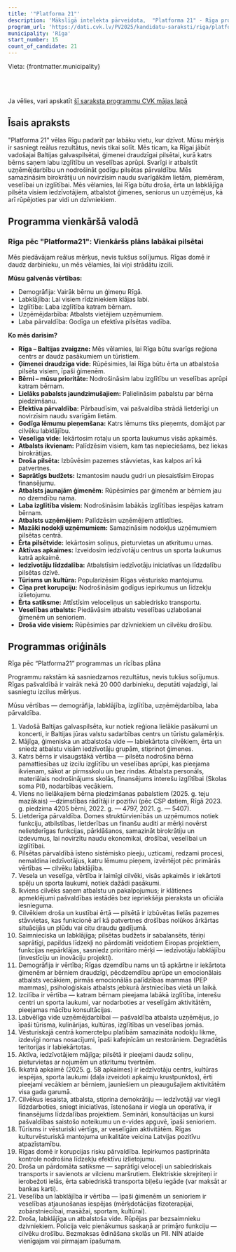 ```yaml
---
title: '"Platforma 21"'
description: 'Mākslīgā intelekta pārveidota,  "Platforma 21" - Rīga programma vienkāršā valodā'
program_url: 'https://dati.cvk.lv/PV2025/kandidatu-saraksti/riga/platforma-21'
municipality: 'Rīga'
start_number: 15
count_of_candidate: 21
---
```



Vieta: {frontmatter.municipality}<br/>

<Badge text="Demogrāfijas uzlabošana" variant="note" size="small" /> <Badge text="Laba pārvaldība" variant="note" size="small" /> <Badge text="Atbalsts ģimenēm un bērniem" variant="note" size="small" /> <Badge text="Uzņēmējdarbības atbalsts" variant="note" size="small" /> <Badge text="Droša un ērta pilsētvide" variant="note" size="small" />

<br/><br/> 

<Card title='Šis ir mākslīga intelekta ģenerēts apraksts' icon='starlight'>
    Ja vēlies, vari apskatīt <a href={frontmatter.program_url} target='_blank'>šī saraksta programmu CVK mājas lapā</a>
    </Card>

## Īsais apraksts

"Platforma 21" vēlas Rīgu padarīt par labāku vietu, kur dzīvot. Mūsu mērķis ir sasniegt reālus rezultātus, nevis tikai solīt. Mēs ticam, ka Rīgai jābūt vadošajai Baltijas galvaspilsētai, ģimenei draudzīgai pilsētai, kurā katrs bērns saņem labu izglītību un veselības aprūpi. Svarīgi ir atbalstīt uzņēmējdarbību un nodrošināt godīgu pilsētas pārvaldību. Mēs samazināsim birokrātiju un novirzīsim naudu svarīgākām lietām, piemēram, veselībai un izglītībai. Mēs vēlamies, lai Rīga būtu droša, ērta un labklājīga pilsēta visiem iedzīvotājiem, atbalstot ģimenes, seniorus un uzņēmējus, kā arī rūpējoties par vidi un dzīvniekiem.

## Programma vienkāršā valodā

### Rīga pēc "Platforma21": Vienkāršs plāns labākai pilsētai

Mēs piedāvājam reālus mērķus, nevis tukšus solījumus. Rīgas domē ir daudz darbinieku, un mēs vēlamies, lai viņi strādātu izcili.

**Mūsu galvenās vērtības:**
*   Demogrāfija: Vairāk bērnu un ģimeņu Rīgā.
*   Labklājība: Lai visiem rīdziniekiem klājas labi.
*   Izglītība: Laba izglītība katram bērnam.
*   Uzņēmējdarbība: Atbalsts vietējiem uzņēmumiem.
*   Laba pārvaldība: Godīga un efektīva pilsētas vadība.

**Ko mēs darīsim?**
*   **Rīga – Baltijas zvaigzne:** Mēs vēlamies, lai Rīga būtu svarīgs reģiona centrs ar daudz pasākumiem un tūristiem.
*   **Ģimenei draudzīga vide:** Rūpēsimies, lai Rīga būtu ērta un atbalstoša pilsēta visiem, īpaši ģimenēm.
*   **Bērni – mūsu prioritāte:** Nodrošināsim labu izglītību un veselības aprūpi katram bērnam.
*   **Lielāks pabalsts jaundzimušajiem:** Palielināsim pabalstu par bērna piedzimšanu.
*   **Efektīva pārvaldība:** Pārbaudīsim, vai pašvaldība strādā lietderīgi un novirzīsim naudu svarīgām lietām.
*   **Godīga lēmumu pieņemšana:** Katrs lēmums tiks pieņemts, domājot par cilvēku labklājību.
*   **Veselīga vide:** Iekārtosim rotaļu un sporta laukumus visās apkaimēs.
*   **Atbalsts ikvienam:** Palīdzēsim visiem, kam tas nepieciešams, bez liekas birokrātijas.
*   **Droša pilsēta:** Izbūvēsim pazemes stāvvietas, kas kalpos arī kā patvertnes.
*   **Saprātīgs budžets:** Izmantosim naudu gudri un piesaistīsim Eiropas finansējumu.
*   **Atbalsts jaunajām ģimenēm:** Rūpēsimies par ģimenēm ar bērniem jau no dzemdību nama.
*   **Laba izglītība visiem:** Nodrošināsim labākās izglītības iespējas katram bērnam.
*   **Atbalsts uzņēmējiem:** Palīdzēsim uzņēmējiem attīstīties.
*   **Mazāki nodokļi uzņēmumiem:** Samazināsim nodokļus uzņēmumiem pilsētas centrā.
*   **Ērta pilsētvide:** Iekārtosim soliņus, pieturvietas un atkritumu urnas.
*   **Aktīvas apkaimes:** Izveidosim iedzīvotāju centrus un sporta laukumus katrā apkaimē.
*   **Iedzīvotāju līdzdalība:** Atbalstīsim iedzīvotāju iniciatīvas un līdzdalību pilsētas dzīvē.
*   **Tūrisms un kultūra:** Popularizēsim Rīgas vēsturisko mantojumu.
*   **Cīņa pret korupciju:** Nodrošināsim godīgus iepirkumus un līdzekļu izlietojumu.
*   **Ērta satiksme:** Attīstīsim veloceliņus un sabiedrisko transportu.
*   **Veselības atbalsts:** Piedāvāsim atbalstu veselības uzlabošanai ģimenēm un senioriem.
*   **Droša vide visiem:** Rūpēsimies par dzīvniekiem un cilvēku drošību.

## Programmas oriģināls

Rīga pēc “Platforma21” programmas un rīcības plāna

Programmu rakstām kā sasniedzamos rezultātus, nevis tukšus solījumus. Rīgas pašvaldībā ir vairāk nekā 20 000 darbinieku, deputāti vajadzīgi, lai sasniegtu izcilus mērķus.

Mūsu vērtības — demogrāfija, labklājība, izglītība, uzņēmējdarbība, laba pārvaldība.


1. Vadošā Baltijas galvaspilsēta, kur notiek reģiona lielākie pasākumi un koncerti, ir Baltijas jūras valstu sadarbības centrs un tūristu galamērķis.
2. Mājīga, ģimeniska un atbalstoša vide — labiekārtota cilvēkiem, ērta un sniedz atbalstu visām iedzīvotāju grupām, stiprinot ģimenes.
3. Katrs bērns ir visaugstākā vērtība — pilsēta nodrošina bērna pamattiesības uz izcilu izglītību un veselības aprūpi, kas pieejama ikvienam, sākot ar pirmsskolu un bez rindas. Atbalsta personāls, materiālais nodrošinājums skolās, finansējums interešu izglītībai (Skolas soma PII), nodarbības vecākiem.
4. Viens no lielākajiem bērna piedzimšanas pabalstiem (2025. g. teju mazākais) —dzimstības rādītāji ir pozitīvi (pēc CSP datiem, Rīgā 2023. g. piedzima 4205 bērni, 2022. g. — 4797, 2021. g. — 5407).
5. Lietderīga pārvaldība. Domes struktūrvienībās un uzņēmumos notiek funkciju, atbilstības, lietderības un finanšu auditi ar mērķi novērst nelietderīgas funkcijas, pārklāšanos, samazināt birokrātiju un izdevumus, lai novirzītu naudu ekonomikai, drošībai, veselībai un izglītībai.
6. Pilsētas pārvaldībā īsteno sistēmisko pieeju, uzticami, redzami procesi, nemaldina iedzīvotājus, katru lēmumu pieņem, izvērtējot pēc primārās vērtības — cilvēku labklājība.
7. Vesela un veselīga, vērtība ir laimīgi cilvēki, visās apkaimēs ir iekārtoti spēļu un sporta laukumi, notiek dažādi pasākumi.
8. Ikviens cilvēks saņem atbalstu un pakalpojumus; ir klātienes apmeklējumi pašvaldības iestādēs bez iepriekšēja pieraksta un oficiāla iesnieguma.
9. Cilvēkiem droša un kustībai ērtā — pilsētā ir izbūvētas lielās pazemes stāvvietas, kas funkcionē arī kā patvertnes drošības nolūkos ārkārtas situācijās un plūdu vai citu draudu gadījumā.
10. Saimnieciska un labklājīga; pilsētas budžets ir sabalansēts, tēriņi saprātīgi, papildus līdzekļi no pārdomāti veidotiem Eiropas projektiem, funkcijas nepārklājas, sasniedz prioritāro mērķi — iedzīvotāju labklājību (investīciju un inovāciju projekti).
11. Demogrāfija ir vērtība; Rīgas dzemdību nams un tā apkārtne ir iekārtota ģimenēm ar bērniem draudzīgi, pēcdzemdību aprūpe un emocionālais atbalsts vecākiem, pirmās emocionālās palīdzības mammas (PEP mammas), psiholoģiskais atbalsts jebkurā ārstniecības vietā un laikā.
12. Izcilība ir vērtība — katram bērnam pieejama labākā izglītība, interešu centri un sporta laukumi, var nodarboties ar veselīgām aktivitātēm, pieejamas mācību konsultācijas.
13. Labvēlīga vide uzņēmējdarbībai — pašvaldība atbalsta uzņēmējus, jo īpaši tūrisma, kulinārijas, kultūras, izglītības un veselības jomās.
14. Vēsturiskajā centrā komerctelpu platībām samazināta nodokļu likme, izdevīgi nomas nosacījumi, īpaši kafejnīcām un restorāniem. Degradētās teritorijas ir labiekārtotas.
15. Aktīva, iedzīvotājiem mājīga; pilsētā ir pieejami daudz soliņu, pieturvietas ar nojumēm un atkritumu tvertnēm.
16. Ikkatrā apkaimē (2025. g. 58 apkaimes) ir iedzīvotāju centrs, kultūras iespējas, sporta laukumi (daļa izveidoti apkaimju krustpunktos), ērti pieejami vecākiem ar bērniem, jauniešiem un pieaugušajiem aktivitātēm visa gada garumā.
16. Cilvēkus iesaista, atbalsta, stiprina demokrātiju — iedzīvotāji var viegli līdzdarboties, sniegt iniciatīvas, īstenošana ir viegla un operatīva, ir finansējums līdzdalības projektiem. Semināri, konsultācijas un kursi pašvaldības saistošo noteikumu un e-vides apguvē, īpaši senioriem.
17. Tūrisms ir vēsturiski vērtīgs, ar veselīgām aktivitātēm. Rīgas kulturvēsturiskā mantojuma unikalitāte veicina Latvijas pozitīvu atpazīstamību.
18. Rīgas domē ir korupcijas risku pārvaldība. Iepirkumos pastiprināta kontrole nodrošina līdzekļu efektīvu izlietojumu.
19. Droša un pārdomāta satiksme — saprātīgi veloceļi un sabiedriskais transports ir savienots ar vilcienu maršrutiem. Elektriskie skrejriteņi ir ierobežoti ielās, ērta sabiedriskā transporta biļešu iegāde (var maksāt ar bankas karti).
20. Veselība un labklājība ir vērtība — īpaši ģimenēm un senioriem ir veselības atjaunošanas iespējas (mērķdotācijas fizoterapijai, zobārstniecībai, masāžai, sportam, kultūrai).
21. Droša, labklājīga un atbalstoša vide. Rūpējas par bezsaimnieku dzivniekiem. Policija veic pienākumus saskaņā ar primāro funkciju — cilvēku drošību. Bezmaksas ēdināšana skolās un PII. NĪN atlaide vienīgajam vai pirmajam īpašumam.
